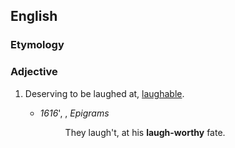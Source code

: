 ==English==

===Etymology===
{{suffix|en|laugh|worthy}}

===Adjective===
{{en-adj}}

# {{lb|en|rare}} Deserving to be laughed at, [[laughable]].
#* ''1616''', {{w|Ben Jonson}}, ''Epigrams''
#*: They laugh't, at his '''laugh-worthy''' fate.